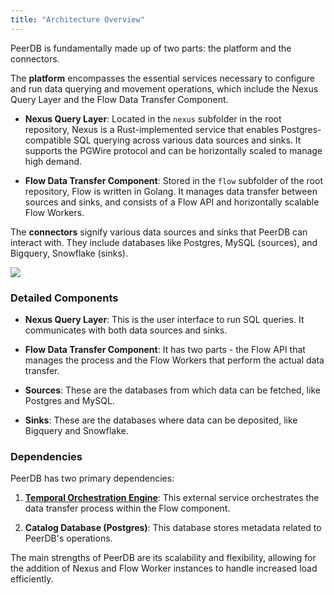 ```yaml
---
title: "Architecture Overview"
---
```


PeerDB is fundamentally made up of two parts: the platform and the connectors.

The **platform** encompasses the essential services necessary to configure and run data querying and movement operations, which include the Nexus Query Layer and the Flow Data Transfer Component.

- **Nexus Query Layer**: Located in the `nexus` subfolder in the root repository, Nexus is a Rust-implemented service that enables Postgres-compatible SQL querying across various data sources and sinks. It supports the PGWire protocol and can be horizontally scaled to manage high demand.

- **Flow Data Transfer Component**: Stored in the `flow` subfolder of the root repository, Flow is written in Golang. It manages data transfer between sources and sinks, and consists of a Flow API and horizontally scalable Flow Workers.

The **connectors** signify various data sources and sinks that PeerDB can interact with. They include databases like Postgres, MySQL (sources), and Bigquery, Snowflake (sinks).

<img src="images/peerdb-arch.svg" />

### Detailed Components

- **Nexus Query Layer**: This is the user interface to run SQL queries. It communicates with both data sources and sinks.

- **Flow Data Transfer Component**: It has two parts - the Flow API that manages the process and the Flow Workers that perform the actual data transfer.

- **Sources**: These are the databases from which data can be fetched, like Postgres and MySQL.

- **Sinks**: These are the databases where data can be deposited, like Bigquery and Snowflake.

### Dependencies

PeerDB has two primary dependencies:

1. **[Temporal Orchestration Engine](https://www.temporal.io/)**: This external service orchestrates the data transfer process within the Flow component.

2. **Catalog Database (Postgres)**: This database stores metadata related to PeerDB's operations.

The main strengths of PeerDB are its scalability and flexibility, allowing for the addition of Nexus and Flow Worker instances to handle increased load efficiently.
